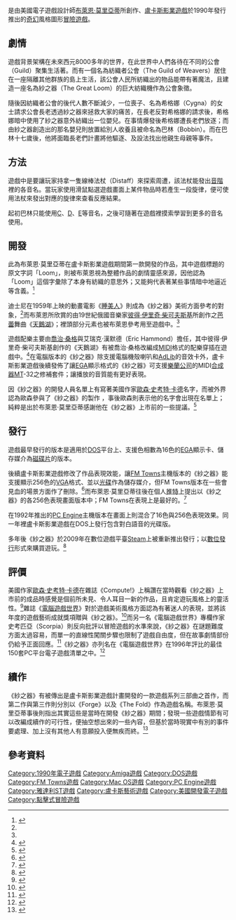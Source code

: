 {{Distinguish|砂之器}}

{{noteTA
| G1=Games
| 1=zh-cn:奥森·斯科特·卡德; zh-tw:歐森·史考特·卡德
| 2=zh-cn:奥森; zh-tw:歐森
}}

{{Infobox VG
| title = 紗之器
| english = Loom
| image = Loom(VideoGame Cover).jpg
| caption = 由馬克·費拉利（Mark Ferrari）繪製的遊戲封面圖片
| genre = [[冒險遊戲|冒險]]
| platforms = [[Amiga|Amiga]]<br>[[DOS|DOS]]<br>[[FM_Towns|FM Towns]]<br>[[Mac_OS|Mac OS]]<br>[[PC_Engine|PC Engine]] [[CD|CD]]<br>[[雅達利ST|雅達利ST]]
| developer = [[LucasArts|盧卡斯影業遊戲]]<br>Realtime Associates（PC Engine CD版本）
| publisher = 盧卡斯影業遊戲<br>Realtime Associates、[[NEC|NEC]]（PC Engine CD版本）
| distributor = {{vgr|NA|盧卡斯影業遊戲|TW|[[智冠科技|智冠科技]]}}
| designer = [[布萊恩·莫里亞蒂|布萊恩·莫里亞蒂]]
| composer = [[喬治·桑格|喬治·桑格]]<br>艾瑞克·漢默德（Eric Hammond）
| artist = [[蓋瑞·溫尼克|蓋瑞·溫尼克]]<br>[[史蒂夫·普賽爾|史蒂夫·普賽爾]]<br>馬克·費拉利<br>肯·麥克林（Ken Macklin）
| engine = [[SCUMM|SCUMM]]
| modes = [[單人遊戲|單人]]
| released = {{vgr|NA|1990年5月}}
}}

{{vgname|紗之器|en=Loom}}是由美國電子遊戲設計師[[布萊恩·莫里亞蒂|布萊恩·莫里亞蒂]]所創作、[[LucasArts|盧卡斯影業遊戲]]於1990年發行推出的[[奇幻|奇幻]]風格圖形[[冒險遊戲|冒險遊戲]]。

== 劇情 ==

遊戲背景架構在未來西元8000多年的世界，在此世界中人們各待在不同的公會（Guild）聚集生活著。而有一個名為紡織者公會（The Guild of Weavers）居住在一座隔離其他群族的島上生活，該公會人民所紡織出的物品能帶有著魔法，且建造一座名為紗之器（The Great Loom）的巨大紡織機作為公會象徵。

隨後因紡織者公會的後代人數不斷減少，一位喪子、名為希格娜（Cygna）的女士請求公會長老透過紗之器來拯救大家的痛苦，在長老反對希格娜的請求後，希格娜暗中使用了紗之器意外紡織出一位嬰兒。在事情爆發後希格娜遭長老們放逐；而由紗之器創造出的那名嬰兒則放置給別人收養且被命名為巴林（Bobbin）。而在巴林十七歲後，他將面臨長老們計畫將他驅逐、及設法找出他親生母親等事件。

== 方法 ==

遊戲中是要讓玩家持拿一隻線棒法杖（Distaff）來探索周遭，該法杖能發出[[音階|音階]]裡的各音名。當玩家使用滑鼠點選遊戲畫面上某件物品時若產生一段旋律，便可使用法杖來發出對應的旋律來查看反應結果。

起初巴林只能使用[[C_(音名)|C]]、[[D_(音名)|D]]、[[E_(音名)|E]]等音名，之後可隨著在遊戲裡摸索學習到更多的音名使用。

== 開發 ==

此為布萊恩·莫里亞蒂在盧卡斯影業遊戲期間第一款開發的作品，其中遊戲標題的原文字詞「Loom」，則被布萊恩視為整體作品的劇情靈感來源，因他認為「Loom」這個字彙除了本身有紡織的意思外；又能夠代表著某些事情暗中地逼近等含義。<ref name="Aventura">{{cite web |url=http://www.aventuraycia.com/entrevistas/en/brian-moriarty/ |title=Interview with Brian Moriarty |work=Aventura y CÍA |author=Paco García |language=en |date=2006年3月 |accessdate=2016年7月30日 |archive-date=2016年3月3日 |archive-url=https://web.archive.org/web/20160303200326/http://www.aventuraycia.com/entrevistas/en/brian-moriarty/ |dead-url=no }}</ref>

迪士尼在1959年上映的動畫電影《[[睡美人_(電影)|睡美人]]》則成為《紗之器》美術方面參考的對象，<ref name="Aventura" />而布萊恩所欣賞的由19世紀俄國音樂家[[彼得·伊里奇·柴可夫斯基|彼得·伊里奇·柴可夫斯基]]所創作之[[芭蕾|芭蕾]]舞曲《[[天鵝湖|天鵝湖]]》；裡頭部分元素也被布萊恩參考用至遊戲中。<ref name="Aventura" />

遊戲配樂主要由[[喬治·桑格|喬治·桑格]]與艾瑞克·漢默德（Eric Hammond）擔任，其中彼得·伊里奇·柴可夫斯基創作的《天鵝湖》有被喬治·桑格改編成[[MIDI|MIDI]]格式的配樂穿插在遊戲中。<ref>{{cite web |url=http://www.fatman.com/compose.htm#Moriarty |title=Music & Sound Design |work=Big Fat, Inc. |author=[[喬治·桑格|喬治·桑格]] |language=en |accessdate=2016年7月30日 |archive-date=2015年5月18日 |archive-url=https://web.archive.org/web/20150518220524/http://fatman.com/compose.htm#Moriarty |dead-url=no }}</ref>在電腦版本的《紗之器》除支援電腦機殼喇叭和[[AdLib|AdLib]]的音效卡外，盧卡斯影業遊戲後續發佈了讓[[增强图形适配器|EGA]]顯示格式的《紗之器》可支援[[樂蘭公司|樂蘭公司]]的MIDI[[合成器|合成器]]MT-32之修補套件；讓播放的音質能有更好表現。

因《紗之器》的開發人員名單上有寫著美國作家[[歐森·史考特·卡德|歐森·史考特·卡德]]名字，而被外界認為歐森參與了《紗之器》的製作 ，事後歐森則表示他的名字會出現在名單上；純粹是出於布萊恩·莫里亞蒂感謝他在《紗之器》上市前的一些提議。<ref>{{cite web |url=http://www.hatrack.com/osc/reviews/f&sf/90-12.html |title=Books to Look For |work=Hatrack |author=[[歐森·史考特·卡德|歐森·史考特·卡德]] |language=en |accessdate=2016年7月30日 |archive-date=2015年4月25日 |archive-url=https://web.archive.org/web/20150425134516/http://www.hatrack.com/osc/reviews/f%26sf/90-12.html |dead-url=yes }}</ref>

== 發行 ==

遊戲最早發行的版本是適用於[[DOS|DOS]]平台上、支援色相數為16色的[[增强图形适配器|EGA]]顯示卡、儲存媒介為[[磁碟片|磁碟片]]的版本。

後續盧卡斯影業遊戲修改了作品表現效能，讓[[FM_Towns|FM Towns]]主機版本的《紗之器》能支援顯示256色的[[VGA|VGA]]格式、並以[[光碟|光碟]]作為儲存媒介，但FM Towns版本在一些會見血的場景方面作了刪除。<ref>{{cite web |url=http://www.movie-censorship.com/report.php?ID=378995 |title=Loom |work=Movie-Censorship |author=Der-Tribun |language=en |date=2011年11月11日 |accessdate=2016年7月30日 |archive-date=2016年5月26日 |archive-url=https://archive.is/20160526100331/http://www.movie-censorship.com/report.php?ID=378995 |dead-url=no }}</ref>而布萊恩·莫里亞蒂往後在個人[[推特|推特]]上提出以《紗之器》的各256色表現畫面版本中；FM Towns在表現上是最好的。<ref>{{cite web|url=https://twitter.com/ProfBMoriarty/status/578944510761308160 |archive-url=https://web.archive.org/web/20160305154536/https://twitter.com/ProfBMoriarty/status/578944510761308160 |title="@aventuraycia @ProfBMoriarty Best 256-color edition, but graphics are inconsistent (5 different conversion artists), and a bit censored." |work=[[推特|推特]] |author=[[布萊恩·莫里亞蒂|布萊恩·莫里亞蒂]] |language=en |date=2015年5月20日 |archivedate=2016年3月5日 |accessdate=2016年7月30日}}</ref>

在1992年推出的[[PC_Engine|PC Engine]]主機版本在畫面上則混合了16色與256色表現效果。同一年裡盧卡斯影業遊戲在DOS上發行包含對白語音的光碟版。

多年後《紗之器》於2009年在數位遊戲平臺[[Steam|Steam]]上被重新推出發行；以[[數位發行|數位發行]]形式來購買遊玩。<ref>{{cite web|url=http://www.lucasarts.com/company/vip/catalog/lec_backcatalog_2009.pdf |archive-url=https://web.archive.org/web/20090710210606/http://www.lucasarts.com/company/vip/catalog/lec_backcatalog_2009.pdf |title=Back by Popular Demand, LOOM, The Dig, Indiana Jones and the Fate of Atlantis, and Star Wars Battlefront II Headline List of Games Soon to be Available via Direct Download! |work=[[LucasArts|LucasArts]] |language=en |format=[[PDF|PDF]] |date=2009年7月6日 |archivedate=2009年7月10日 |accessdate=2016年7月30日}}</ref>

== 評價 ==

{{Video game reviews
| GR = 75 / 100<ref>{{cite web |url=http://www.gamerankings.com/pc/564920-loom/index.html |title=Loom |work=[[GameRankings|GameRankings]] |language=en |accessdate=2016年7月30日 |archive-date=2011年11月28日 |archive-url=https://web.archive.org/web/20111128231238/http://www.gamerankings.com/pc/564920-loom/index.html |dead-url=no }}</ref>
| Dragon = {{Rating|5|5}}<ref>{{cite journal |title=The Role of Computers |author=Hartley Lesser、Patricia Lesser、Kirk Lesser |journal=《[[龍_(雜誌)|龍]]》 |issue=159期 |date=1990年7月 |pages=47至53頁}}</ref>
}}

美國作家[[歐森·史考特·卡德|歐森·史考特·卡德]]在雜誌《Compute!》上稱讚在當時觀看《紗之器》上市前的成品時感覺是個前所未見、令人耳目一新的作品，且肯定遊玩風格上的靈活性。<ref>{{cite news |url=https://archive.org/stream/1989-10-compute-magazine/Compute_Issue_113_1989_Oct#page/n105/mode/2up |title=Gameplay |work=Compute! |author=[[歐森·史考特·卡德|歐森·史考特·卡德]] |pages=104頁 |date=1989年10月 |accessdate=2016年7月30日 }}</ref>雜誌《[[電腦遊戲世界|電腦遊戲世界]]》對於遊戲美術風格方面認為有著迷人的表現，並將該年度的遊戲藝術成就獎項贈與《紗之器》。<ref>{{cite news |url=http://www.cgwmuseum.org/galleries/issues/cgw_74.pdf |title=CGW's Game of the Year Awards |magazine=[[電腦遊戲世界|電腦遊戲世界]] |language=en |format=[[PDF|PDF]] |pages=70頁 |date=1990年9月 |accessdate=2016年7月30日}}</ref>而另一名《電腦遊戲世界》專欄作家史考匹亞（Scorpia）則反向批評以冒險遊戲的水準來說，《紗之器》在謎題難度方面太過容易，而單一的直線性闖關步驟也限制了遊戲自由度，但在故事劇情部份仍給予正面回應。<ref>{{cite news |url=http://www.cgwmuseum.org/galleries/issues/cgw_73.pdf |title=Scorpion's View: "Conquests of Camelot" and "Loom" |magazine=[[電腦遊戲世界|電腦遊戲世界]] |author=Scorpia |language=en |format=[[PDF|PDF]] |pages=48、50至51、63頁 |date=1990年7至8月 |accessdate=2016年7月30日}}</ref>《紗之器》亦列名在《電腦遊戲世界》在1996年評比的最佳150套PC平台電子遊戲清單之中。<ref>{{cite journal |date=1996年11月 |title=150 Best Games Of All Time |journal=[[電腦遊戲世界|電腦遊戲世界]] |volume=148期 |pages=98頁 |publisher=電腦遊戲攻略雜誌社 |location=[[台灣|台灣]] |accessdate=2016年7月30日 }}</ref>

== 續作 ==

《紗之器》有被傳出是盧卡斯影業遊戲計畫開發的一款遊戲系列三部曲之首作，而第二作與第三作則分別以《Forge》以及《The Fold》作為遊戲名稱。布萊恩·莫里亞蒂事後則指出其實這些是當時在開發《紗之器》期間；發現一些遊戲情節有可以改編成續作的可行性，便抽空想出來的一些內容，但基於當時現實中有別的事件要處理、加上沒有其他人有意願投入便無疾而終。<ref>{{cite web |url=http://www.adventureclassicgaming.com/index.php/site/interviews/212/ |title=Brian Moriarty |work=Adventure Classic Gaming |author=Erik-André Vik Mamen、Philip Jong |language=en |date=2011年7月10日 |accessdate=2016年7月30日 |archive-date=2011年12月10日 |archive-url=https://web.archive.org/web/20111210185701/http://www.adventureclassicgaming.com/index.php/site/interviews/212/ |dead-url=yes }}</ref>

== 參考資料 ==
{{reflist|2}}

{{盧卡斯藝術冒險遊戲}}
{{Authority control}}

{{DEFAULTSORT:Loom}}
[[Category:1990年電子遊戲|Category:1990年電子遊戲]]
[[Category:Amiga遊戲|Category:Amiga遊戲]]
[[Category:DOS遊戲|Category:DOS遊戲]]
[[Category:FM_Towns遊戲|Category:FM Towns遊戲]]
[[Category:Mac_OS遊戲|Category:Mac OS遊戲]]
[[Category:PC_Engine遊戲|Category:PC Engine遊戲]]
[[Category:雅達利ST遊戲|Category:雅達利ST遊戲]]
[[Category:盧卡斯藝術遊戲|Category:盧卡斯藝術遊戲]]
[[Category:美國開發電子遊戲|Category:美國開發電子遊戲]]
[[Category:點擊式冒險遊戲|Category:點擊式冒險遊戲]]